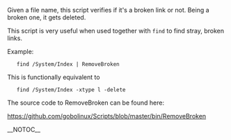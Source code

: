 Given a file name, this script verifies if it's a broken link or not. Being a broken one, it gets deleted. 

This script is very useful when used together with <code>find</code> to find stray, broken links.

Example:

    find /System/Index | RemoveBroken 

This is functionally equivalent to
    find /System/Index -xtype l -delete

The source code to RemoveBroken can be found here:

https://github.com/gobolinux/Scripts/blob/master/bin/RemoveBroken

__NOTOC__

